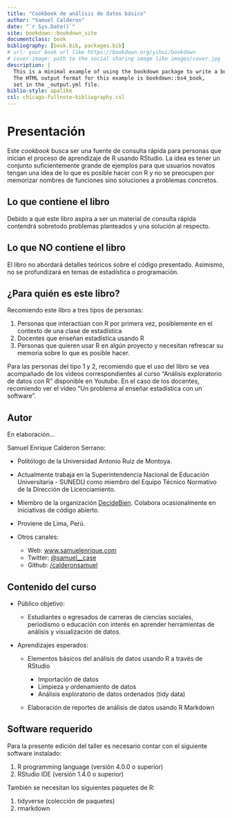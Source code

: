 ```yaml
--- 
title: "Cookbook de análisis de datos básico"
author: "Samuel Calderon"
date: "`r Sys.Date()`"
site: bookdown::bookdown_site
documentclass: book
bibliography: [book.bib, packages.bib]
# url: your book url like https://bookdown.org/yihui/bookdown
# cover-image: path to the social sharing image like images/cover.jpg
description: |
  This is a minimal example of using the bookdown package to write a book.
  The HTML output format for this example is bookdown::bs4_book,
  set in the _output.yml file.
biblio-style: apalike
csl: chicago-fullnote-bibliography.csl
---
```


# Presentación {#presentacion .unnumbered}

Este *cookbook* busca ser una fuente de consulta rápida para personas que inician el proceso de aprendizaje de R usando RStudio. La idea es tener un conjunto suficientemente grande de ejemplos para que usuarios novatos tengan una idea de lo que es posible hacer con R y no se preocupen por memorizar nombres de funciones sino soluciones a problemas concretos.

## Lo que contiene el libro {#sobre-el-contenido .unnumbered}

Debido a que este libro aspira a ser un material de consulta rápida contendrá sobretodo problemas planteados y una solución al respecto. 

## Lo que NO contiene el libro {.unnumbered}

El libro no abordará detalles teóricos sobre el código presentado. Asimismo, no se profundizará en temas de estadística o programación.

## ¿Para quién es este libro? {#para-quien .unnumbered}

Recomiendo este libro a tres tipos de personas:

1. Personas que interactúan con R por primera vez, posiblemente en el contexto de una clase de estadística
2. Docentes que enseñan estadística usando R
3. Personas que quieren usar R en algún proyecto y necesitan refrescar su memoria sobre lo que es posible hacer.

Para las personas del tipo 1 y 2, recomiendo que el uso del libro se vea acompañado de los videos correspondientes al curso "Análisis exploratorio de datos con R" disponible en Youtube. En el caso de los docentes, recomiendo ver el vídeo "Un problema al enseñar estadística con un software".

## Autor {-}

En elaboración...

Samuel Enrique Calderon Serrano:

-   Politólogo de la Universidad Antonio Ruiz de Montoya.

-   Actualmente trabaja en la Superintendencia Nacional de Educación Universitaria - SUNEDU como miembro del Equipo Técnico Normativo de la Dirección de Licenciamiento.

-   Miembro de la organización [DecideBien](https://github.com/DecideBienpe). Colabora ocasionalmente en iniciativas de código abierto.

-   Proviene de Lima, Perú.

-   Otros canales:

    -   Web: [www.samuelenrique.com](https://www.samuelenrique.com)
    -   Twitter: [\@samuel\_\_case](https://twitter.com/samuel__case)
    -   Github: [/calderonsamuel](https://github.com/calderonsamuel)
    
## Contenido del curso {-}

-   Público objetivo:

    -   Estudiantes o egresados de carreras de ciencias sociales, periodismo o educación con interés en aprender herramientas de análisis y visualización de datos.

-   Aprendizajes esperados:

    -   Elementos básicos del análisis de datos usando R a través de RStudio

        -   Importación de datos
        -   Limpieza y ordenamiento de datos
        -   Análisis exploratorio de datos ordenados (tidy data)

    -   Elaboración de reportes de análisis de datos usando R Markdown



## Software requerido {-}

Para la presente edición del taller es necesario contar con el siguiente software instalado:

1.  R programming language (versión 4.0.0 o superior)
2.  RStudio IDE (versión 1.4.0 o superior)

También se necesitan los siguientes paquetes de R:

1.  tidyverse (colección de paquetes)
2.  rmarkdown
